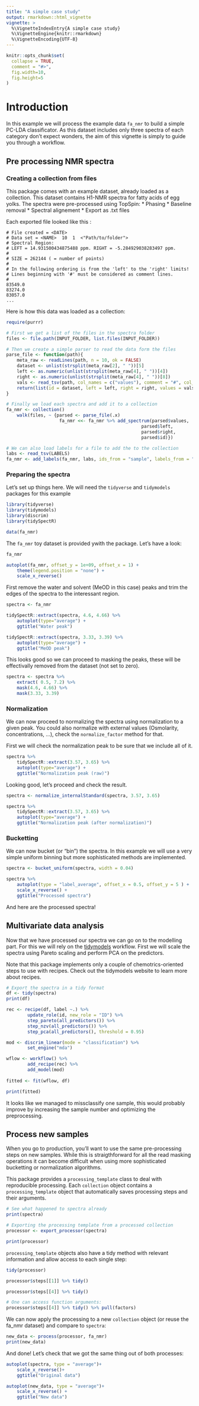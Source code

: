 ```yaml
---
title: "A simple case study"
output: rmarkdown::html_vignette
vignette: >
  %\VignetteIndexEntry{A simple case study}
  %\VignetteEngine{knitr::rmarkdown}
  %\VignetteEncoding{UTF-8}
---
```


```r
knitr::opts_chunk$set(
  collapse = TRUE,
  comment = "#>",
  fig.width=10, 
  fig.height=5
)
```

# Introduction

In this example we will process the example data `fa_nmr` to build a simple 
PC-LDA classificator. As this dataset includes only three spectra of each category don't 
expect wonders, the aim of this vignette is simply to guide you through a workflow.

## Pre processing NMR spectra

### Creating a collection from files

This package comes with an example dataset, already loaded as a collection.
This dataset contains H1-NMR spectra for fatty acids of egg yolks.
The spectra were pre-processed using TopSpin:
    * Phasing
    * Baseline removal
    * Spectral alignement
    * Export as .txt files
    
Each exported file looked like this :

```
# File created = <DATE>
# Data set = <NAME>  10  1  <"Path/to/folder">
# Spectral Region:
# LEFT = 14.931500434875488 ppm. RIGHT = -5.284929038283497 ppm.
#
# SIZE = 262144 ( = number of points)
#
# In the following ordering is from the 'left' to the 'right' limits!
# Lines beginning with '#' must be considered as comment lines.
#
83549.0
83274.0
83057.0
...
```

Here is how this data was loaded as a collection:

```r
require(purrr)

# First we get a list of the files in the spectra folder
files <- file.path(INPUT_FOLDER, list.files(INPUT_FOLDER))

# Then we create a simple parser to read the data form the files
parse_file <- function(path){
    meta_raw <- readLines(path, n = 10, ok = FALSE)
    dataset <- unlist(strsplit(meta_raw[2], " "))[5]
    left <- as.numeric(unlist(strsplit(meta_raw[4], " "))[4])
    right <- as.numeric(unlist(strsplit(meta_raw[4], " "))[8])
    vals <- read_tsv(path, col_names = c("values"), comment = "#", col_types= "d")
    return(list(id = dataset, left = left, right = right, values = vals$values))
}

# Finally we load each spectra and add it to a collection
fa_nmr <- collection()
    walk(files, ~ {parsed <- parse_file(.x)
                    fa_nmr <<- fa_nmr %>% add_spectrum(parsed$values,
                                                   parsed$left,
                                                   parsed$right,
                                                   parsed$id)})

# We can also load labels for a file to add the to the collection
labs <- read_tsv(LABELS)
fa_nmr <- add_labels(fa_nmr, labs, ids_from = "sample", labels_from = "label")
```

### Preparing the spectra

Let's set up things here. We will need the `tidyverse` and `tidymodels` packages for this example

```r
library(tidyverse)
library(tidymodels)
library(discrim)
library(tidySpectR)

data(fa_nmr)
```

The `fa_nmr` toy dataset is provided ywith the package. Let's have a look:

```r

fa_nmr

autoplot(fa_nmr, offset_y = 1e+09, offset_x = 1) +
    theme(legend.position = "none") +
    scale_x_reverse()
```

First remove the water and solvent (MeOD in this case) peaks and 
trim the edges of the spectra to the interessant region.

```r
spectra <- fa_nmr

tidySpectR::extract(spectra, 4.6, 4.66) %>% 
    autoplot(type="average") +
    ggtitle("Water peak")

tidySpectR::extract(spectra, 3.33, 3.39) %>% 
    autoplot(type="average") +
    ggtitle("MeOD peak")
```

This looks good so we can proceed to masking the peaks, these will be effectivally removed from
the dataset (not set to zero).

```r
spectra <- spectra %>% 
    extract( 0.5, 7.2) %>%
    mask(4.6, 4.66) %>% 
    mask(3.33, 3.39)
```

### Normalization

We can now proceed to normalizing the spectra using normalization to a given peak. 
You could also normalize with external values (Osmolarity, concentrations, ...), 
check the `normalize_factor` method for that.

First we will check the normalization peak to be sure that we include all of it.

```r
spectra %>%
    tidySpectR::extract(3.57, 3.65) %>%
    autoplot(type="average") +
    ggtitle("Normalization peak (raw)")
```

Looking good, let's proceed and check the result.

```r
spectra <- normalize_internalStandard(spectra, 3.57, 3.65)

spectra %>%
    tidySpectR::extract(3.57, 3.65) %>%
    autoplot(type="average") +
    ggtitle("Normalization peak (after normalization)")
```

### Bucketting

We can now bucket (or "bin") the spectra. In this example we will use a very simple
uniform binning but more sophisticated methods are implemented.

```r
spectra <- bucket_uniform(spectra, width = 0.04)

spectra %>% 
    autoplot(type = "label_average", offset_x = 0.5, offset_y = 5 ) +
    scale_x_reverse() +
    ggtitle("Processed spectra")
```

And here are the processed spectra!

## Multivariate data analysis

Now that we have processed our spectra we can go on to the modelling part.
For this we will rely on the [tidymodels](https://www.tidymodels.org/) workflow.
First we will scale the spectra using Pareto scaling and perform PCA on the predictors.

Note that this package implements only a couple of chemotrics-oriented steps to use with recipes.
Check out the tidymodels website to learn more about recipes.

```r
# Export the spectra in a tidy format 
df <- tidy(spectra)
print(df)

rec <- recipe(df, label ~.) %>%
        update_role(id, new_role = "ID") %>% 
        step_pareto(all_predictors()) %>%
        step_nzv(all_predictors()) %>%
        step_pca(all_predictors(), threshold = 0.95)

mod <- discrim_linear(mode = "classification") %>%
        set_engine("mda")

wflow <- workflow() %>%
        add_recipe(rec) %>%
        add_model(mod)
        
fitted <- fit(wflow, df)

print(fitted)
```

It looks like we managed to missclassify one sample, this would probably improve by increasing the sample number 
and optimizing the preprocessing.

## Process new samples

When you go to production, you'll want to use the same pre-processing steps on new samples.
While this is straigthforward for all the read masking operations it can become difficult
when using more sophisticated bucketting or normalization algorithms.

This package provides a `processing_template` class to deal with reproducible processing.
Each `collection` object contains a `processing_template` object that automatically saves 
processing steps and their arguments.

```r
# See what happened to spectra already
print(spectra)

# Exporting the processing template from a processed collection 
processor <- export_processor(spectra)

print(processor)
```

`processing_template` objects also have a tidy method with relevant information and
allow access to each single step:

```r
tidy(processor)

processor$steps[[1]] %>% tidy()

processor$steps[[4]] %>% tidy()

# One can access function arguments:
processor$steps[[4]] %>% tidy() %>% pull(factors)
```

We can now apply the processing to a new `collection` object (or reuse the fa_nmr dataset) and compare 
to `spectra`:

```r
new_data <- process(processor, fa_nmr)
print(new_data)
```

And done! Let's check that we got the same thing out of both processes:

```r
autoplot(spectra, type = "average")+ 
    scale_x_reverse()+
    ggtitle("Original data")

autoplot(new_data, type = "average")+ 
    scale_x_reverse() +
    ggtitle("New data")
```
